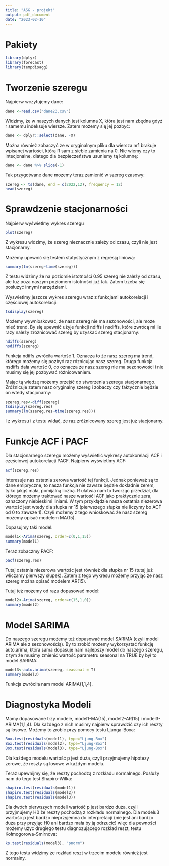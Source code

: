 ---
title: "ASG - projekt"
output: pdf_document
date: "2023-02-10"
---
# Pakiety
```{r echo=TRUE, message=FALSE, warning=FALSE}
library(dplyr)
library(forecast)
library(tempdisagg)
```

# Tworzenie szeregu

Najpierw wczytujemy dane:
```{r}
dane <-read.csv("dane23.csv")
```

Widzimy, że w naszych danych jest kolumna X, która jest nam zbędna gdyż r samemu indeksuje wiersze. Zatem możemy się jej pozbyć:
```{r}
dane <- dplyr::select(dane, -X)
```

Można również zobaczyć że w oryginalnym pliku dla wiersza nr1 brakuje wpisanej wartości, którą R sam z siebie zamienia na 0. Nie wiemy czy to intecjonalne, dlatego dla bezpieczeństwa usuniemy tą kolumnę:
```{r}
dane <- dane %>% slice(-1)
```

Tak przygotwane dane możemy teraz zamienić w szereg czasowy:
```{r}
szereg <- ts(dane, end = c(2022,12), frequency = 12)
head(szereg)
```

# Sprawdzenie stacjonarności

Najpierw wyświetlmy wykres szeregu
```{r}
plot(szereg)
```
Z wykresu widzimy, że szereg nieznacznie zależy od czasu, czyli nie jest stacjonarny.

Możemy upewnić się testem statystycznym z regresją liniową:
```{r}
summary(lm(szereg~time(szereg)))
```
Z testu widzimy że na poziomie istotności 0.95 szereg nie zależy od czasu, ale tuż poza naszym poziomem istotności już tak. Zatem trzeba się posłużyć innymi narzędziami.

Wyswietlmy jeszcze wykres szeregu wraz z funkcjami autokorelacji i częściowej autokorelacji:
```{r}
tsdisplay(szereg)
```
Możemy wywnioskować, że nasz szereg nie ma sezonowości, ale moze mieć trend. By się upewnić użyje funkcji ndiffs i nsdiffs, które zwrócą mi ile razy należy zróznicować szereg by uzyskać szereg stacjonarny:
```{r}
ndiffs(szereg)
nsdiffs(szereg)
```
Funkcja ndiffs zwróciła wartość 1. Oznacza to że nasz szereg ma trend, którego możemy się pozbyć raz róznicując nasz szereg. Druga funkcja nsdiffs dała wartość 0, co oznacza że nasz szereg nie ma sezonowości i nie musimy się jej pozbywać różnicowaniem. 

Mając tą wiedzę możemy przejść do stworzenia szeregu stacjonarnego. Zróżnicuje zatem nasz oryginalny szereg i zobaczy czy faktycznie będzie on wtedy stacjonarny:
```{r}
szereg.res<-diff(szereg)
tsdisplay(szereg.res)
summary(lm(szereg.res~time(szereg.res)))
```
I z wykresu i z testu widać, że raz zróżnicowany szereg jest już stacjonarny.

# Funkcje ACF i PACF

Dla stacjonarnego szeregu możemy wyświetlić wykresy autokorelacji ACF i częściowej autokorelacji PACF. Najpierw wyświetlmy ACF:
```{r}
acf(szereg.res)
```
Interesuje nas ostatnia zerowa wartość tej funkcji. Jednak ponieważ są to dane emipryczne, to nasza funkcja nie zawsze będzie dokładnie zerem, tylko jakąś mała, pomijalną liczbą. R ułatwia nam to tworząc przedział, dla którego możemy traktować nasze wartośći ACF jako praktycznie zera, oznaczony niebieskimi liniami. W tym przykłądzie nasza ostatnia niezerowa wartość jest wtedy dla słupka nr 15 (pierwszego słupka nie liczymy bo ACF od 0 to zawsze 1). Czyli możemy z tego wnioskować że nasz szereg możemy opisać modelem MA(15).

Dopasujmy taki model:
```{r}
model1<-Arima(szereg, order=c(0,1,15))
summary(model1)
```

Teraz zobaczmy PACF:
```{r}
pacf(szereg.res)
```
Tutaj ostatnia niezerowa wartośc jest również dla słupka nr 15 (tutaj już wliczamy pierwszy słupek). Zatem z tego wykresu możemy przyjąc że nasz szereg można opisać modelem AR(15).

Tutaj też możemy od razu dopasować model:
```{r}
model2<-Arima(szereg, order=c(15,1,0))
summary(model2)
```

# Model SARIMA

Do naszego szeregu możemy też dopasować model SARIMA (czyli model ARIMA ale z sezonowością). By to zrobić możemy wykorzystać funkcję auto.arima, która sama dopasuje nam najlepszy model do naszego szeregu, z tym że musimy zmienić wartość parametru seasonal na TRUE by był to model SARIMA:
```{r}
model3<-auto.arima(szereg, seasonal = T)
summary(model3)
```
Funkcja zwróciła nam model ARIMA(1,1,4).

# Diagnostyka Modeli

Mamy dopasowane trzy modele, model1-MA(15), model2-AR(15) i model3-ARIMA(1,1,4). Dla każdego z nich musimy najpierw sprawdzić czy ich reszty są losowe. Możemy to zrobić przy pomocy testu Ljunga-Boxa:
```{r}
Box.test(residuals(model1), type="Ljung-Box")
Box.test(residuals(model2), type="Ljung-Box")
Box.test(residuals(model3), type="Ljung-Box")
```
Dla każdego modelu wartość p jest duża, czyli przyjmujemy hipotezy zerowe, że reszty są losowe w każdym modelu.

Teraz upewnijmy się, że reszty pochodzą z rozkładu normalnego. Posłuży nam do tego test Shapiro-Wilka:
```{r}
shapiro.test(residuals(model1))
shapiro.test(residuals(model2))
shapiro.test(residuals(model3))
```
Dla dwóch pierwszych modeli wartość p jest bardzo duża, czyli przyjmujemy H0 że reszty pochodzą z rozkładu normalnego. Dla modelu3 wartość p jest bardzo nieprzyjemna do interpretacji (nie jest ani bardzo duża przy przyjąc H0 ani bardzo mała by ją odrzucić) więc dla pewności możemy użyc drugiego testu diagnozującego rozkład reszt, testu Kołmogorowa-Smirnova:

```{r}
ks.test(residuals(model3), "pnorm")
```
Z tego testu widzimy że rozkład reszt w trzecim modelu również jest normalny.
